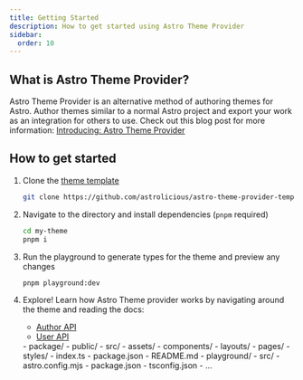 ```yaml
---
title: Getting Started
description: How to get started using Astro Theme Provider
sidebar:	
  order: 10
---
```


## What is Astro Theme Provider?

Astro Theme Provider is an alternative method of authoring themes for Astro. Author themes similar to a normal Astro project and export your work as an integration for others to use. Check out this blog post for more information: [Introducing: Astro Theme Provider](https://astrolicious.dev/blog/astro-theme-provider)

## How to get started

<Steps>

1. Clone the [theme template](https://github.com/astrolicious/astro-theme-provider-template)

	```sh
	git clone https://github.com/astrolicious/astro-theme-provider-template.git my-theme
	```

2. Navigate to the directory and install dependencies (`pnpm` required)

	```sh
	cd my-theme
	pnpm i
	```
3. Run the playground to generate types for the theme and preview any changes

	```sh
	pnpm playground:dev
	```
4. Explore! Learn how Astro Theme provider works by navigating around the theme and reading the docs:

	- [Author API](/reference/author/)
	- [User API](/reference/user/)
	<FileTree>
	- package/
	  - public/
	  - src/
	    - assets/
	    - components/
	    - layouts/
	    - pages/
	    - styles/
	  - index.ts
	  - package.json
	  - README.md
	- playground/
	  - src/
	  - astro.config.mjs
	  - package.json
	  - tsconfig.json
	- ...
	</FileTree>


</Steps>


